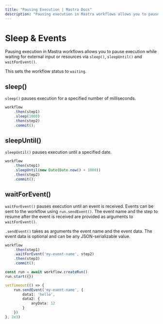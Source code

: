 ```yaml
---
title: "Pausing Execution | Mastra Docs"
description: "Pausing execution in Mastra workflows allows you to pause execution while waiting for external input or resources via .sleep(), .sleepUntil() and .waitForEvent()."
---
```


# Sleep & Events

Pausing execution in Mastra workflows allows you to pause execution while waiting for external input or resources via `sleep()`, `sleepUntil()` and `waitForEvent()`.

This sets the workflow status to `waiting`.

## sleep()

`sleep()` pauses execution for a specified number of milliseconds.

```typescript
workflow
    .then(step1)
    .sleep(1000)
    .then(step2)
    .commit();
```

## sleepUntil()

`sleepUntil()` pauses execution until a specified date.

```typescript
workflow
    .then(step1)
    .sleepUntil(new Date(Date.now() + 1000))
    .then(step2)
    .commit();
```

## waitForEvent()

`waitForEvent()` pauses execution until an event is received. Events can be sent to the workflow using `run.sendEvent()`. The event name and the step to resume after the event is received are provided as arguments to `waitForEvent()`.

`.sendEvent()` takes as arguments the event name and the event data. The event data is optional and can be any JSON-serializable value.

```typescript
workflow
    .then(step1)
    .waitForEvent('my-event-name', step2)
    .then(step3)
    .commit();

const run = await workflow.createRun()
run.start({})

setTimeout(() => {
    run.sendEvent('my-event-name', {
        data1: 'hello',
        data2: {
            anyData: 12
        }
    })
}, 2e3)
```